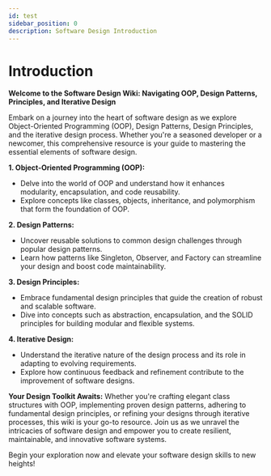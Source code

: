 ```yaml
---
id: test
sidebar_position: 0
description: Software Design Introduction
---
```


# Introduction

**Welcome to the Software Design Wiki: Navigating OOP, Design Patterns, Principles, and Iterative Design**

Embark on a journey into the heart of software design as we explore Object-Oriented Programming (OOP), Design Patterns, Design Principles, and the iterative design process. Whether you're a seasoned developer or a newcomer, this comprehensive resource is your guide to mastering the essential elements of software design.

**1. Object-Oriented Programming (OOP):**
   - Delve into the world of OOP and understand how it enhances modularity, encapsulation, and code reusability.
   - Explore concepts like classes, objects, inheritance, and polymorphism that form the foundation of OOP.

**2. Design Patterns:**
   - Uncover reusable solutions to common design challenges through popular design patterns.
   - Learn how patterns like Singleton, Observer, and Factory can streamline your design and boost code maintainability.

**3. Design Principles:**
   - Embrace fundamental design principles that guide the creation of robust and scalable software.
   - Dive into concepts such as abstraction, encapsulation, and the SOLID principles for building modular and flexible systems.

**4. Iterative Design:**
   - Understand the iterative nature of the design process and its role in adapting to evolving requirements.
   - Explore how continuous feedback and refinement contribute to the improvement of software designs.

**Your Design Toolkit Awaits:**
Whether you're crafting elegant class structures with OOP, implementing proven design patterns, adhering to fundamental design principles, or refining your designs through iterative processes, this wiki is your go-to resource. Join us as we unravel the intricacies of software design and empower you to create resilient, maintainable, and innovative software systems.

Begin your exploration now and elevate your software design skills to new heights!
